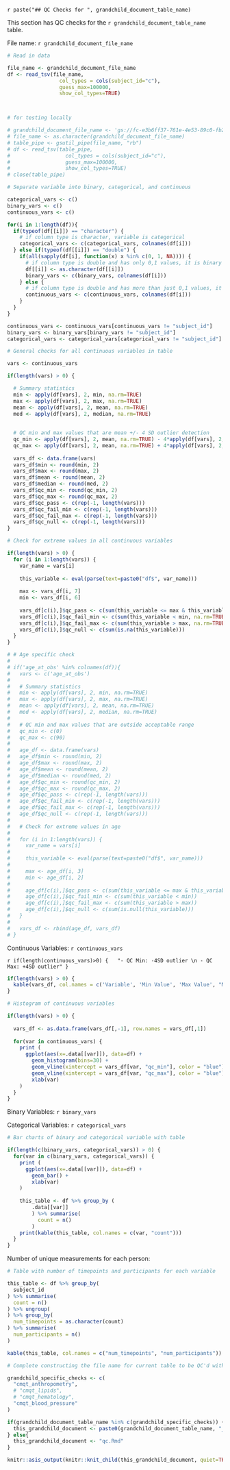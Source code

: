 `r paste("## QC Checks for ", grandchild_document_table_name)`

This section has QC checks for the `r grandchild_document_table_name` table. 

File name: `r grandchild_document_file_name`

```r
# Read in data

file_name <- grandchild_document_file_name
df <- read_tsv(file_name,
                 col_types = cols(subject_id="c"),
                 guess_max=100000,
                 show_col_types=TRUE)



# for testing locally 

# grandchild_document_file_name <- 'gs://fc-e3b6ff37-761e-4e53-89c0-fb243b8bd8e5/test_data/population_descriptor.tsv'
# file_name <- as.character(grandchild_document_file_name)
# table_pipe <- gsutil_pipe(file_name, "rb")
# df <- read_tsv(table_pipe,
#                  col_types = cols(subject_id="c"),
#                  guess_max=100000,
#                  show_col_types=TRUE)
# close(table_pipe)
```

```r
# Separate variable into binary, categorical, and continuous 

categorical_vars <- c()
binary_vars <- c()
continuous_vars <- c()

for(i in 1:length(df)){
  if(typeof(df[[i]]) == "character") {
    # if column type is character, variable is categorical 
    categorical_vars <- c(categorical_vars, colnames(df[i]))
  } else if(typeof(df[[i]]) == "double") {
    if(all(sapply(df[i], function(x) x %in% c(0, 1, NA)))) { 
      # if column type is double and has only 0,1 values, it is binary 
      df[[i]] <- as.character(df[[i]])
      binary_vars <- c(binary_vars, colnames(df[i]))
    } else {
      # if column type is double and has more than just 0,1 values, it is continuous  
      continuous_vars <- c(continuous_vars, colnames(df[i]))
    }
  }
}

continuous_vars <- continuous_vars[continuous_vars != "subject_id"]
binary_vars <- binary_vars[binary_vars != "subject_id"]
categorical_vars <- categorical_vars[categorical_vars != "subject_id"]
```

```r
# General checks for all continuous variables in table 

vars <- continuous_vars

if(length(vars) > 0) {

  # Summary statistics 
  min <- apply(df[vars], 2, min, na.rm=TRUE)
  max <- apply(df[vars], 2, max, na.rm=TRUE)
  mean <- apply(df[vars], 2, mean, na.rm=TRUE)
  med <- apply(df[vars], 2, median, na.rm=TRUE)
  
  
  # QC min and max values that are mean +/- 4 SD outlier detection
  qc_min <- apply(df[vars], 2, mean, na.rm=TRUE) - 4*apply(df[vars], 2, sd, na.rm=TRUE)
  qc_max <- apply(df[vars], 2, mean, na.rm=TRUE) + 4*apply(df[vars], 2, sd, na.rm=TRUE)
  
  vars_df <- data.frame(vars)
  vars_df$min <- round(min, 2)
  vars_df$max <- round(max, 2)
  vars_df$mean <- round(mean, 2)
  vars_df$median <- round(med, 2)
  vars_df$qc_min <- round(qc_min, 2) 
  vars_df$qc_max <- round(qc_max, 2)
  vars_df$qc_pass <- c(rep(-1, length(vars)))
  vars_df$qc_fail_min <- c(rep(-1, length(vars)))
  vars_df$qc_fail_max <- c(rep(-1, length(vars)))
  vars_df$qc_null <- c(rep(-1, length(vars)))
}
```

```r
# Check for extreme values in all continuous variables 

if(length(vars) > 0) {
  for (i in 1:length(vars)) {
    var_name = vars[i]
    
    this_variable <- eval(parse(text=paste0("df$", var_name)))
    
    max <- vars_df[i, 7]
    min <- vars_df[i, 6]
    
    vars_df[c(i),]$qc_pass <- c(sum(this_variable <= max & this_variable >= min, na.rm=TRUE))
    vars_df[c(i),]$qc_fail_min <- c(sum(this_variable < min, na.rm=TRUE))
    vars_df[c(i),]$qc_fail_max <- c(sum(this_variable > max, na.rm=TRUE))
    vars_df[c(i),]$qc_null <- c(sum(is.na(this_variable)))
  }
}
```

```r
# # Age specific check 
# 
# if('age_at_obs' %in% colnames(df)){
#   vars <- c('age_at_obs')
#   
#   # Summary statistics 
#   min <- apply(df[vars], 2, min, na.rm=TRUE)
#   max <- apply(df[vars], 2, max, na.rm=TRUE)
#   mean <- apply(df[vars], 2, mean, na.rm=TRUE)
#   med <- apply(df[vars], 2, median, na.rm=TRUE)
#   
#   # QC min and max values that are outside acceptable range
#   qc_min <- c(0)
#   qc_max <- c(90)
#   
#   age_df <- data.frame(vars)
#   age_df$min <- round(min, 2)
#   age_df$max <- round(max, 2)
#   age_df$mean <- round(mean, 2)
#   age_df$median <- round(med, 2)
#   age_df$qc_min <- round(qc_min, 2) 
#   age_df$qc_max <- round(qc_max, 2)
#   age_df$qc_pass <- c(rep(-1, length(vars)))
#   age_df$qc_fail_min <- c(rep(-1, length(vars)))
#   age_df$qc_fail_max <- c(rep(-1, length(vars)))
#   age_df$qc_null <- c(rep(-1, length(vars)))
#   
#   # Check for extreme values in age
#   
#   for (i in 1:length(vars)) {
#     var_name = vars[i]
#     
#     this_variable <- eval(parse(text=paste0("df$", var_name)))
#     
#     max <- age_df[i, 3]
#     min <- age_df[i, 2]
#     
#     age_df[c(i),]$qc_pass <- c(sum(this_variable <= max & this_variable >= min))
#     age_df[c(i),]$qc_fail_min <- c(sum(this_variable < min))
#     age_df[c(i),]$qc_fail_max <- c(sum(this_variable > max))
#     age_df[c(i),]$qc_null <- c(sum(is.null(this_variable)))
#   }
#   
#   vars_df <- rbind(age_df, vars_df)
# }
```

Continuous Variables: `r continuous_vars`

`r if(length(continuous_vars)>0) {
  "- QC Min: -4SD outlier \n - QC Max: +4SD outlier"
}`

  
```r
if(length(vars) > 0) {
  kable(vars_df, col.names = c('Variable', 'Min Value', 'Max Value', "Mean", "Median", "QC Min", "QC Max", 'Pass QC', 'Fail QC Min', 'Fail QC Max', 'Null Values'))
}
```

```r
# Histogram of continuous variables 

if(length(vars) > 0) {
  
  vars_df <- as.data.frame(vars_df[,-1], row.names = vars_df[,1])
  
  for(var in continuous_vars) {
    print (
      ggplot(aes(x=.data[[var]]), data=df) +
        geom_histogram(bins=30) +
        geom_vline(xintercept = vars_df[var, "qc_min"], color = "blue") + 
        geom_vline(xintercept = vars_df[var, "qc_max"], color = "blue") + 
        xlab(var)
    )
  }
}
```

Binary Variables: `r binary_vars`

Categorical Variables: `r categorical_vars`

```r
# Bar charts of binary and categorical variable with table

if(length(c(binary_vars, categorical_vars)) > 0) {
  for(var in c(binary_vars, categorical_vars)) {
    print ( 
      ggplot(aes(x=.data[[var]]), data=df) +
        geom_bar() +
        xlab(var)
    ) 
    
    this_table <- df %>% group_by (
        .data[[var]] 
        ) %>% summarise(
          count = n()
        )
    print(kable(this_table, col.names = c(var, "count")))
  }
}
```

Number of unique measurements for each person: 

```r
# Table with number of timepoints and participants for each variable 

this_table <- df %>% group_by(
  subject_id
) %>% summarise(
  count = n()
) %>% ungroup(
) %>% group_by(
  num_timepoints = as.character(count)
) %>% summarise(
  num_participants = n()
)

kable(this_table, col.names = c("num_timepoints", "num_participants"))
```

```r
# Complete constructing the file name for current table to be QC'd with table-specific checks

grandchild_specific_checks <- c(
  "cmqt_anthropometry",
  # "cmqt_lipids",
  # "cmqt_hematology",
  "cmqt_blood_pressure"
)

if(grandchild_document_table_name %in% c(grandchild_specific_checks)) {
  this_grandchild_document <- paste0(grandchild_document_table_name, "_qc.Rmd")
} else{
  this_grandchild_document <- "qc.Rmd"
}
```

```r
knitr::asis_output(knitr::knit_child(this_grandchild_document, quiet=TRUE))
```
